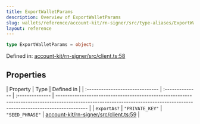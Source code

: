 ```yaml
---
title: ExportWalletParams
description: Overview of ExportWalletParams
slug: wallets/reference/account-kit/rn-signer/src/type-aliases/ExportWalletParams
layout: reference
---
```


```ts
type ExportWalletParams = object;
```

Defined in: [account-kit/rn-signer/src/client.ts:58](https://github.com/alchemyplatform/aa-sdk/blob/49e74eee8606f480b200b4612d00d950da8a8742/account-kit/rn-signer/src/client.ts#L58)

## Properties

| Property                        | Type            | Defined in      |
| :------------------------------ | :-------------- | :-------------- | ------------------------------------------------------------------------------------------------------------------------------------------------------------------------- |
| <a id="exportas" /> `exportAs?` | `"PRIVATE_KEY"` | `"SEED_PHRASE"` | [account-kit/rn-signer/src/client.ts:59](https://github.com/alchemyplatform/aa-sdk/blob/49e74eee8606f480b200b4612d00d950da8a8742/account-kit/rn-signer/src/client.ts#L59) |
